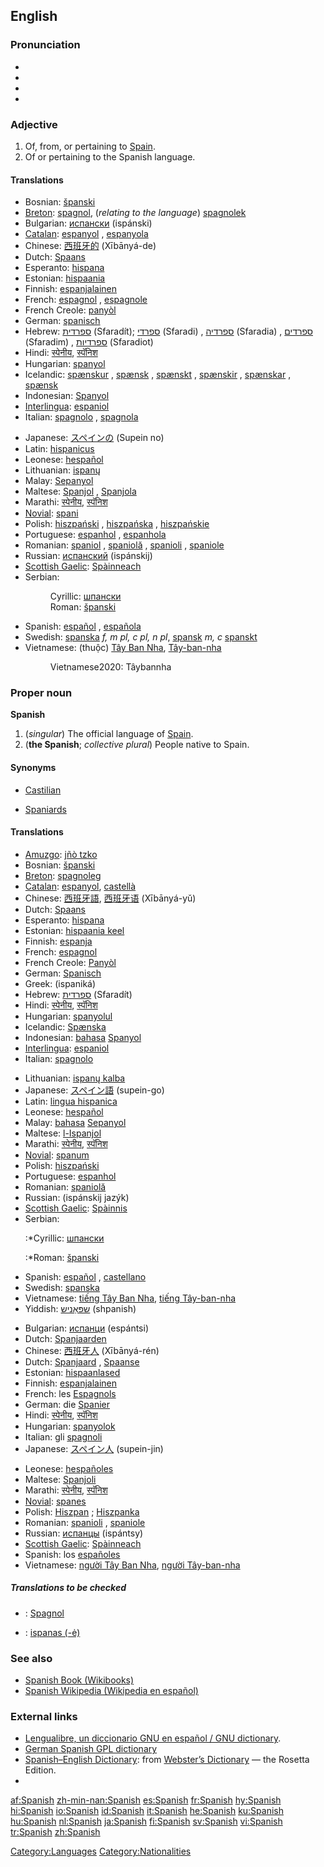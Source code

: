 {{interwiktionary|code=es}}
==English==
{{wikipedia}}

===Pronunciation===
*{{AHD|spă'nĭsh}}
*{{IPA|/ˈspænɪʃ/}}
*{{SAMPA|/"sp{nIS/}}
*{{audio|en-us-Spanish.ogg|Audio (US)}}

===Adjective===
{{en-adj|-}}

# Of, from, or pertaining to [[Spain]].
# Of or pertaining to the Spanish language.

====Translations====
{{trans-top|of, from, or pertaining to Spain}}
*Bosnian: [[španski]] {{m}}
*[[Breton]]: [[spagnol]], (''relating to the language'') [[spagnolek]]
*Bulgarian: [[испански]] (ispánski) {{m}}
*[[Catalan]]: [[espanyol]] {{m}}, [[espanyola]] {{f}}
*Chinese: [[西班牙的]] (Xībānyá-de)
*Dutch: [[Spaans]]
*Esperanto: [[hispana]]
*Estonian: [[hispaania]]
*Finnish: [[espanjalainen]]
*French: [[espagnol]] {{m}}, [[espagnole]] {{f}}
*French Creole: [[panyòl]]
*German: [[spanisch]]
*Hebrew: [[ספרדית]] (Sfaradít); [[ספרדי]] (Sfaradi) {{m}}, [[ספרדיה]] (Sfaradia) {{f}}, [[ספרדים]] (Sfaradim) {{m}} {{p}}, [[ספרדיות]] (Sfaradiot) {{f}} {{p}}
*Hindi: [[स्पेनीय]], [[स्पॅनिश]]
*Hungarian: [[spanyol]]
*Icelandic: [[spænskur]] {{m}}, [[spænsk]] {{f}}, [[spænskt]] {{n}}, [[spænskir]] {{m}} {{p}},  [[spænskar]] {{f}} {{p}}, [[spænsk]] {{n}} {{p}}
*Indonesian: [[Spanyol]]
*[[Interlingua]]: [[espaniol]]
*Italian: [[spagnolo]] {{m}}, [[spagnola]] {{f}}
{{trans-mid}}
*Japanese: [[スペイン]][[の]] (Supein no)
*Latin: [[hispanicus]]
*Leonese: [[hespañol]]
*Lithuanian: [[ispanų]]
*Malay: [[Sepanyol]]
*Maltese: [[Spanjol]] {{m}}, [[Spanjola]] {{f}}
*Marathi: [[स्पेनीय]], [[स्पॅनिश]]
*[[Novial]]: [[spani]]
*Polish: [[hiszpański]] {{m}}, [[hiszpańska]] {{f}}, [[hiszpańskie]] {{n}}
*Portuguese: [[espanhol]] {{m}}, [[espanhola]] {{f}}
*Romanian: [[spaniol]] {{m}}, [[spaniolă]] {{f}}, [[spanioli]] {{m}} {{p}}, [[spaniole]] {{f}} {{p}}
*Russian: [[испанский]] (ispánskij)
*[[Scottish Gaelic]]: [[Spàinneach]] {{m}}
*Serbian:
*:Cyrillic: [[шпански]] {{m}}
*:Roman: [[španski#Serbian|španski]] {{m}}
*Spanish: [[español]] {{m}}, [[española]] {{f}}
*Swedish: [[spanska]] ''f, m pl, c pl, n pl'', [[spansk]] ''m, c'' [[spanskt]] {{n}}
*Vietnamese: (thuộc) [[Tây Ban Nha]], [[Tây-ban-nha]]
*:Vietnamese2020: Tâybannha
{{trans-bottom}}

===Proper noun===
'''Spanish'''

# (''singular'') The official language of [[Spain]].
# ('''the Spanish'''; ''collective plural'') People native to Spain.

====Synonyms====
*{{i-c|language}} [[Castilian]]
*{{i-c|people}} [[Spaniard]]s

====Translations====
{{trans-top|language}}
*[[Amuzgo]]: [[jñò tzko]]
*Bosnian: [[španski]] {{m}}
*[[Breton]]: [[spagnoleg]] {{m}}
*[[Catalan]]: [[espanyol]], [[castellà]]
*Chinese: [[西班牙語]], [[西班牙语]] (Xībānyá-yǔ)
*Dutch: [[Spaans]] {{n}}
*Esperanto: [[hispana]]
*Estonian: [[hispaania keel]]
*Finnish: [[espanja]]
*French: [[espagnol]] {{m}}
*French Creole: [[Panyòl]]
*German: [[Spanisch]] {{n}}
*Greek: {{t|el|ισπανικά|n|p}} (ispaniká)
*Hebrew: [[ספרדית]] (Sfaradít)
*Hindi: [[स्पेनीय]], [[स्पॅनिश]]
*Hungarian: [[spanyolul]]
*Icelandic: [[Spænska]]
*Indonesian: [[bahasa]] [[Spanyol]]
*[[Interlingua]]: [[espaniol]]
*Italian: [[spagnolo]] {{m}}
{{trans-mid}}
*Lithuanian: [[ispanų kalba]]
*Japanese: [[スペイン語]] (supein-go)
*Latin: [[lingua hispanica]]
*Leonese: [[hespañol]]
*Malay: [[bahasa]] [[Sepanyol]]
*Maltese: [[l-Ispanjol]]
*Marathi: [[स्पेनीय]], [[स्पॅनिश]]
*[[Novial]]: [[spanum]]
*Polish: [[hiszpański]]
*Portuguese: [[espanhol]]
*Romanian: [[spaniolă]] {{f}}
*Russian: {{t|ru|испанский}} {{t|ru|язык}} (ispánskij jazýk) {{m}}
*[[Scottish Gaelic]]: [[Spàinnis]] {{f}}
*Serbian:
*:*Cyrillic: [[шпански]] {{m}}
*:*Roman: [[španski]] {{m}}
*Spanish: [[español]] {{m}}, [[castellano]] {{m}}
*Swedish: [[spanska]]
*Vietnamese: [[tiếng Tây Ban Nha]], [[tiếng Tây-ban-nha]]
*Yiddish: [[שפּאַניש]] (shpanish)
{{trans-bottom}}

{{trans-top|people native to Spain}}
*Bulgarian: [[испанци]] (espántsi) {{p}}
*Dutch: [[Spanjaarden]] {{p}}
*Chinese: [[西班牙人]] (Xībānyá-rén)
*Dutch: [[Spanjaard]] {{m}}, [[Spaanse]] {{f}}
*Estonian: [[hispaanlased]] {{p}}
*Finnish: [[espanjalainen]]
*French: les [[Espagnol]]s {{p}}
*German: die [[Spanier]] {{p}}
*Hindi: [[स्पेनीय]], [[स्पॅनिश]]
*Hungarian: [[spanyolok]] {{p}}
*Italian: gli [[spagnolo|spagnoli]] {{p}}
*Japanese: [[スペイン人]] (supein-jin)
{{trans-mid}}
*Leonese: [[hespañol]]es
*Maltese: [[Spanjoli]] {{p}}
*Marathi: [[स्पेनीय]], [[स्पॅनिश]]
*[[Novial]]: [[spanes]]
*Polish: [[Hiszpan]] {{m}}; [[Hiszpanka]] {{f}}
*Romanian: [[spanioli]] {{p}}, [[spaniole]] {{f}} {{p}}
*Russian: [[испанец|испанцы]] (ispántsy) {{p}}
*[[Scottish Gaelic]]: [[Spàinneach]] {{m}}
*Spanish: los [[español]]es {{p}}
*Vietnamese: [[người Tây Ban Nha]], [[người Tây-ban-nha]]
{{trans-bottom}}

=====Translations to be checked=====
<!--Remove this section once all of the translations below have been moved into the tables above.-->
{{checktrans}}

*{{ttbc|Breton}}: [[Spagnol]] {{m}}
*{{ttbc|Lithuanian}}: [[ispanas (-ė)]]

===See also===
*[http://en.wikibooks.org/wiki/Spanish Spanish Book (Wikibooks)]
*[http://es.wikipedia.org/ Spanish Wikipedia (Wikipedia en español)]

===External links===
*[http://gnucvs.vlsm.org/wwwes/lengualibre/inicio.html Lengualibre, un diccionario GNU en español / GNU dictionary].
*[http://diccionario.escomposlinux.org German Spanish GPL dictionary]
*[http://www.websters-online-dictionary.org/definition/Spanish-english/ Spanish–English Dictionary]: from [http://www.websters-online-dictionary.org/ Webster’s Dictionary] — the Rosetta Edition.
*{{ethnologue|code=spa}}

[[Category:Languages]]
[[Category:Nationalities]]

[[af:Spanish]]
[[zh-min-nan:Spanish]]
[[es:Spanish]]
[[fr:Spanish]]
[[hy:Spanish]]
[[hi:Spanish]]
[[io:Spanish]]
[[id:Spanish]]
[[it:Spanish]]
[[he:Spanish]]
[[ku:Spanish]]
[[hu:Spanish]]
[[nl:Spanish]]
[[ja:Spanish]]
[[fi:Spanish]]
[[sv:Spanish]]
[[vi:Spanish]]
[[tr:Spanish]]
[[zh:Spanish]]